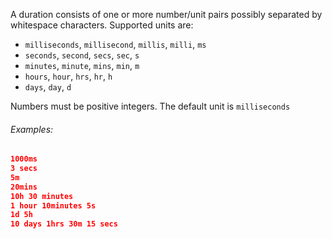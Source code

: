 A duration consists of one or more number/unit pairs possibly
separated by whitespace characters. Supported units are:

* `milliseconds`, `millisecond`, `millis`, `milli`, `ms`
* `seconds`, `second`, `secs`, `sec`, `s`
* `minutes`, `minute`, `mins`, `min`, `m`
* `hours`, `hour`, `hrs`, `hr`, `h`
* `days`, `day`, `d`

Numbers must be positive integers. The default unit is `milliseconds`

<h6>Examples:</h6>

```json
1000ms
3 secs
5m
20mins
10h 30 minutes
1 hour 10minutes 5s
1d 5h
10 days 1hrs 30m 15 secs
```
